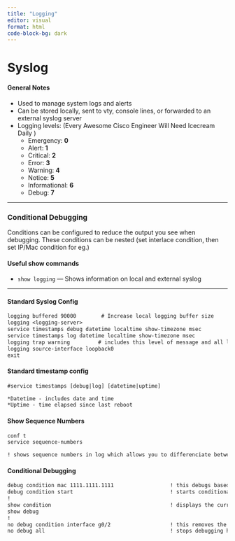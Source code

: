 ```yaml
---
title: "Logging"
editor: visual
format: html
code-block-bg: dark
---
```


# Syslog

#### General Notes

-   Used to manage system logs and alerts
-   Can be stored locally, sent to vty, console lines, or forwarded to an external syslog server
-   Logging levels: (Every Awesome Cisco Engineer Will Need Icecream Daily )
    -   Emergency: **0**
    -   Alert: **1**
    -   Critical: **2**
    -   Error: **3**
    -   Warning: **4**
    -   Notice: **5**
    -   Informational: **6**
    -   Debug: **7**

------------------------------------------------------------------------

### Conditional Debugging

Conditions can be configured to reduce the output you see when debugging. These conditions can be nested (set interlace condition, then set IP/Mac condition for eg.)

#### Useful show commands

-   `show logging` — Shows information on local and external syslog

------------------------------------------------------------------------

#### Standard Syslog Config

``` default
logging buffered 90000        # Increase local logging buffer size
logging <logging-server>
service timestamps debug datetime localtime show-timezone msec
service timestamps log datetime localtime show-timezone msec
logging trap warning         # includes this level of message and all lower levels
logging source-interface loopback0
exit
```

#### Standard timestamp config

``` default
#service timestamps [debug|log] [datetime|uptime]

*Datetime - includes date and time
*Uptime - time elapsed since last reboot
```

#### Show Sequence Numbers

``` default
conf t
service sequence-numbers

! shows sequence numbers in log which allows you to differenciate between 2 events that happened simultaneously.
```

#### Conditional Debugging

``` default
debug condition mac 1111.1111.1111                  ! this debugs based on the mac specified
debug condition start                               ! starts conditional debugging
!
show condition                                      ! displays the current conditions set
show debug
!
no debug condition interface g0/2                   ! this removes the condition
no debug all                                        ! stops debugging however does not remove conditions
```
